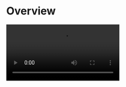 
# Overview

<Video src="https://www.youtube.com/embed/yt3NkjIBoMA"/>


## What is the Live Streaming Kit?

<LiveStreamingKitOverviewBasicDescription/>


## When do you need the Live Streaming Kit

<LiveStreamingKitOverviewWhendoyouneed liveStreamingSDKUrl="https://www.zegocloud.com/docs/live-streaming/overview?platform=android&language=java"/>


## Embedded features

<LiveSreamingKitOverviewFeatures/>


## Recommended resources


<CardGroup cols={2}>
  <Card title="QUICK START (basic live)" href="./02-Quick start/01-Quick start.mdx">
    To implement a basic live stream swiftly, follow the steps.
  </Card>
  <Card title="QUICK START (with co-hosting)" href="./02-Quick start/02-Quick start (with cohosting).mdx">
    To implement a live stream with co-hosting, follow the steps.
  </Card>
  <Card title="Sample Code" href="https://github.com/ZEGOCLOUD/zego_uikit_prebuilt_live_streaming_example_android" target="_blank">
    Click here to get the complete sample code.
  </Card>
</CardGroup>

## Platform Support

The Live Streaming Kit supports the following platforms:

- [Android](https://www.zegocloud.com/docs/uikit/live-streaming-kit-android/overview)
- [iOS](https://www.zegocloud.com/docs/uikit/live-streaming-kit-ios/overview)
- [Flutter](https://www.zegocloud.com/docs/uikit/live-streaming-kit-flutter/overview)
- [React Native](https://www.zegocloud.com/docs/uikit/live-streaming-kit-rn/overview)
- [Web](https://www.zegocloud.com/docs/uikit/live-streaming-kit-web/overview)

